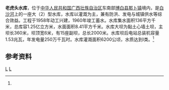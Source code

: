 {{Infobox Reservoir 
|name = 老虎头水库
|nickname =
|image = 
|image_caption = 
|map = 
|map_caption = 
|pushpin_map = China Guangxi
|pushpin_map_caption = 老虎头水库在广西的位置
|code =BHF43100172
|class = 大（2）型水库
|location_of_reservoir = [[广西壮族自治区|广西壮族自治区]][[博白县|博白县]]
|location_of_dam = 
|inflow =  
|outflow =  [[白沙河_(丹兜海)|白沙河]]
|catchment_area = 136
|reservoir_area = 
|mean_depth = 
|maximum_depth = 
|flood_level = 
|normal_water_level =
|dead_water_level = 
|water_quality = 
|island = 
|maximum_storage_capacity = 
|normal_storage_capacity =1.25亿
|dead_storage_capacity = 
|type_of_dam =黏土心墙土坝
|elevation_of_dam = 
|height_of_dam = 
|length_of_dam =360
|width_of_dam =6
|installed_capacity = 1.53兆瓦
|irrigated_area =6200公顷
|start = 1958年
|complete = 1960年
|cost = 
|emigrate =3858
|latd = 21
|latm = 49
|lats = 32
|latNS =N 
|longd = 109
|longm = 52
|longs = 43
|longEW = E
|website = 
|footnotes = <ref name="中国河湖大典">{{cite book |author=《[[中国河湖大典|中国河湖大典]]》编纂委员会 |title=《中国河湖大典·珠江卷》 |year=2013年1月 |publisher=中国水利水电出版社 |location=北京 |pages=387页|isbn= 978-7-5170-0561-2 }}</ref>
}}
<mapframe latitude="21.8298" longitude="109.8892" zoom="12" width="280" height="300" align="right" />
'''老虎头水库'''，位于[[中华人民共和国|中华人民共和国]][[广西壮族自治区|广西壮族自治区]]东南部[[博白县|博白县]][[那卜镇|那卜镇]]境内，是[[白沙河_(丹兜海)|白沙河]]上的一座大（2）型水库，水库以灌溉为主，兼有防洪、发电与城镇供水等综合效益。工程于1958年动工兴建，1960年竣工蓄水。水库集水面积136平方千米，总库容1.25亿立方米，水面面积8.41平方千米。水库大坝为黏土心墙土坝，主坝长360米，坝顶宽6米，有15座副坝，总长2000米。水库坝后电站总装机容量1.53兆瓦，年发电量250万千瓦时。水库灌溉面积6200公顷，水质达到Ⅰ类。<ref name="中国河湖大典"/>

==参考资料==
{{reflist}}
[[Category:广西水库|L]]
[[Category:博白县|L]]